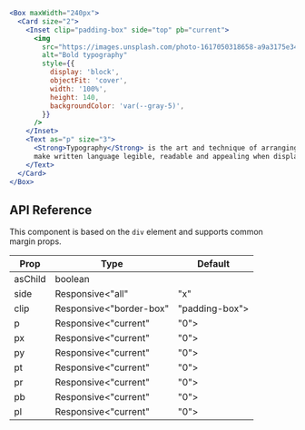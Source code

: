 ```jsx live=true
<Box maxWidth="240px">
  <Card size="2">
    <Inset clip="padding-box" side="top" pb="current">
      <img
        src="https://images.unsplash.com/photo-1617050318658-a9a3175e34cb?ixlib=rb-4.0.3&ixid=M3wxMjA3fDB8MHxwaG90by1wYWdlfHx8fGVufDB8fHx8fA%3D%3D&auto=format&fit=crop&w=600&q=80"
        alt="Bold typography"
        style={{
          display: 'block',
          objectFit: 'cover',
          width: '100%',
          height: 140,
          backgroundColor: 'var(--gray-5)',
        }}
      />
    </Inset>
    <Text as="p" size="3">
      <Strong>Typography</Strong> is the art and technique of arranging type to
      make written language legible, readable and appealing when displayed.
    </Text>
  </Card>
</Box>
```

## API Reference

This component is based on the `div` element and supports common margin props.

| Prop | Type | Default |
| --- | --- | --- |
| asChild | boolean |  |
| side | Responsive<"all" | "x" | "y" | "top" | "bottom" | "left" | "right"> | "all" |
| clip | Responsive<"border-box" | "padding-box"> | "border-box" |
| p | Responsive<"current" | "0"> |  |
| px | Responsive<"current" | "0"> |  |
| py | Responsive<"current" | "0"> |  |
| pt | Responsive<"current" | "0"> |  |
| pr | Responsive<"current" | "0"> |  |
| pb | Responsive<"current" | "0"> |  |
| pl | Responsive<"current" | "0"> |  |

